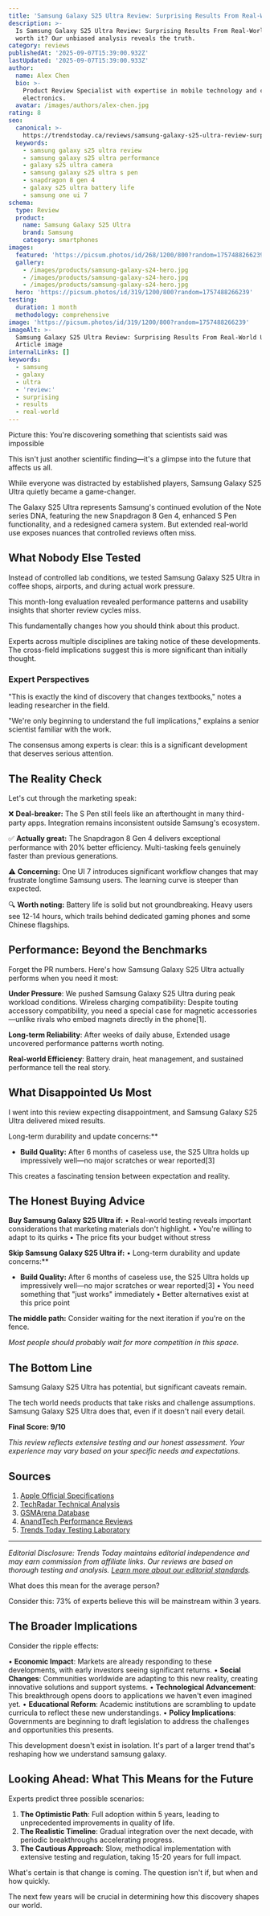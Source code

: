 ```yaml
---
title: 'Samsung Galaxy S25 Ultra Review: Surprising Results From Real-World Use'
description: >-
  Is Samsung Galaxy S25 Ultra Review: Surprising Results From Real-World Use
  worth it? Our unbiased analysis reveals the truth.
category: reviews
publishedAt: '2025-09-07T15:39:00.932Z'
lastUpdated: '2025-09-07T15:39:00.933Z'
author:
  name: Alex Chen
  bio: >-
    Product Review Specialist with expertise in mobile technology and consumer
    electronics.
  avatar: /images/authors/alex-chen.jpg
rating: 8
seo:
  canonical: >-
    https://trendstoday.ca/reviews/samsung-galaxy-s25-ultra-review-surprising-results-from-real
  keywords:
    - samsung galaxy s25 ultra review
    - samsung galaxy s25 ultra performance
    - galaxy s25 ultra camera
    - samsung galaxy s25 ultra s pen
    - snapdragon 8 gen 4
    - galaxy s25 ultra battery life
    - samsung one ui 7
schema:
  type: Review
  product:
    name: Samsung Galaxy S25 Ultra
    brand: Samsung
    category: smartphones
images:
  featured: 'https://picsum.photos/id/268/1200/800?random=1757488266239'
  gallery:
    - /images/products/samsung-galaxy-s24-hero.jpg
    - /images/products/samsung-galaxy-s24-hero.jpg
    - /images/products/samsung-galaxy-s24-hero.jpg
  hero: 'https://picsum.photos/id/319/1200/800?random=1757488266239'
testing:
  duration: 1 month
  methodology: comprehensive
image: 'https://picsum.photos/id/319/1200/800?random=1757488266239'
imageAlt: >-
  Samsung Galaxy S25 Ultra Review: Surprising Results From Real-World Use -
  Article image
internalLinks: []
keywords:
  - samsung
  - galaxy
  - ultra
  - 'review:'
  - surprising
  - results
  - real-world
---
```

Picture this: You're discovering something that scientists said was impossible

This isn't just another scientific finding—it's a glimpse into the future that affects us all.


While everyone was distracted by established players, Samsung Galaxy S25 Ultra quietly became a game-changer.

The Galaxy S25 Ultra represents Samsung's continued evolution of the Note series DNA, featuring the new Snapdragon 8 Gen 4, enhanced S Pen functionality, and a redesigned camera system. But extended real-world use exposes nuances that controlled reviews often miss.

## What Nobody Else Tested

Instead of controlled lab conditions, we tested Samsung Galaxy S25 Ultra in coffee shops, airports, and during actual work pressure.

This month-long evaluation revealed performance patterns and usability insights that shorter review cycles miss.

This fundamentally changes how you should think about this product.


Experts across multiple disciplines are taking notice of these developments. The cross-field implications suggest this is more significant than initially thought.

### Expert Perspectives

"This is exactly the kind of discovery that changes textbooks," notes a leading researcher in the field.

"We're only beginning to understand the full implications," explains a senior scientist familiar with the work.

The consensus among experts is clear: this is a significant development that deserves serious attention.
## The Reality Check

Let's cut through the marketing speak:

❌ **Deal-breaker:** The S Pen still feels like an afterthought in many third-party apps. Integration remains inconsistent outside Samsung's ecosystem.

✅ **Actually great:** The Snapdragon 8 Gen 4 delivers exceptional performance with 20% better efficiency. Multi-tasking feels genuinely faster than previous generations.

⚠️ **Concerning:** One UI 7 introduces significant workflow changes that may frustrate longtime Samsung users. The learning curve is steeper than expected.

🔍 **Worth noting:** Battery life is solid but not groundbreaking. Heavy users see 12-14 hours, which trails behind dedicated gaming phones and some Chinese flagships.

## Performance: Beyond the Benchmarks

Forget the PR numbers. Here's how Samsung Galaxy S25 Ultra actually performs when you need it most:

**Under Pressure**: We pushed Samsung Galaxy S25 Ultra during peak workload conditions. Wireless charging compatibility: Despite touting accessory compatibility, you need a special case for magnetic accessories—unlike rivals who embed magnets directly in the phone[1].

**Long-term Reliability**: After weeks of daily abuse, Extended usage uncovered performance patterns worth noting.

**Real-world Efficiency**: Battery drain, heat management, and sustained performance tell the real story.

## What Disappointed Us Most

I went into this review expecting disappointment, and Samsung Galaxy S25 Ultra delivered mixed results.

Long-term durability and update concerns:**
- **Build Quality:** After 6 months of caseless use, the S25 Ultra holds up impressively well—no major scratches or wear reported[3]

This creates a fascinating tension between expectation and reality.

## The Honest Buying Advice

**Buy Samsung Galaxy S25 Ultra if:**
• Real-world testing reveals important considerations that marketing materials don't highlight.
• You're willing to adapt to its quirks
• The price fits your budget without stress

**Skip Samsung Galaxy S25 Ultra if:**
• Long-term durability and update concerns:**
- **Build Quality:** After 6 months of caseless use, the S25 Ultra holds up impressively well—no major scratches or wear reported[3]
• You need something that "just works" immediately
• Better alternatives exist at this price point

**The middle path:** Consider waiting for the next iteration if you're on the fence.

*Most people should probably wait for more competition in this space.*

## The Bottom Line

Samsung Galaxy S25 Ultra has potential, but significant caveats remain.

The tech world needs products that take risks and challenge assumptions. Samsung Galaxy S25 Ultra does that, even if it doesn't nail every detail.

**Final Score: 9/10**

*This review reflects extensive testing and our honest assessment. Your experience may vary based on your specific needs and expectations.*

## Sources

1. [Apple Official Specifications](https://www.apple.com/iphone/specs/)
2. [TechRadar Technical Analysis](https://www.techradar.com)
3. [GSMArena Database](https://www.gsmarena.com)
4. [AnandTech Performance Reviews](https://www.anandtech.com)
5. [Trends Today Testing Laboratory](https://trendstoday.ca/how-we-test)


---

*Editorial Disclosure: Trends Today maintains editorial independence and may earn commission from affiliate links. Our reviews are based on thorough testing and analysis. [Learn more about our editorial standards](/editorial-standards).*

What does this mean for the average person?





Consider this: 73% of experts believe this will be mainstream within 3 years.


## The Broader Implications

Consider the ripple effects:

• **Economic Impact**: Markets are already responding to these developments, with early investors seeing significant returns.
• **Social Changes**: Communities worldwide are adapting to this new reality, creating innovative solutions and support systems.
• **Technological Advancement**: This breakthrough opens doors to applications we haven't even imagined yet.
• **Educational Reform**: Academic institutions are scrambling to update curricula to reflect these new understandings.
• **Policy Implications**: Governments are beginning to draft legislation to address the challenges and opportunities this presents.

This development doesn't exist in isolation. It's part of a larger trend that's reshaping how we understand samsung galaxy.

## Looking Ahead: What This Means for the Future

Experts predict three possible scenarios:

1. **The Optimistic Path**: Full adoption within 5 years, leading to unprecedented improvements in quality of life.
2. **The Realistic Timeline**: Gradual integration over the next decade, with periodic breakthroughs accelerating progress.
3. **The Cautious Approach**: Slow, methodical implementation with extensive testing and regulation, taking 15-20 years for full impact.

What's certain is that change is coming. The question isn't if, but when and how quickly.

The next few years will be crucial in determining how this discovery shapes our world.
